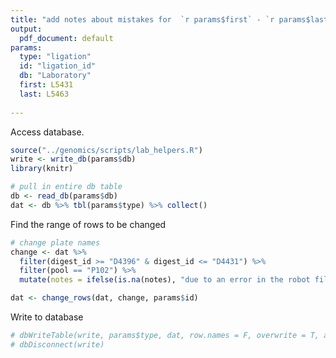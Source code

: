 ```yaml
---
title: "add notes about mistakes for  `r params$first` - `r params$last`"
output:
  pdf_document: default
params: 
  type: "ligation"
  id: "ligation_id"
  db: "Laboratory"
  first: L5431
  last: L5463
  
---
```


Access database.
```r
source("../genomics/scripts/lab_helpers.R")
write <- write_db(params$db)
library(knitr)

# pull in entire db table
db <- read_db(params$db)
dat <- db %>% tbl(params$type) %>% collect()
```
Find the range of rows to be changed
```r
# change plate names
change <- dat %>%
  filter(digest_id >= "D4396" & digest_id <= "D4431") %>% 
  filter(pool == "P102") %>% 
  mutate(notes = ifelse(is.na(notes), "due to an error in the robot files, these samples may have received double the amount of digest and water", paste0("due to an error in the robot files, these samples may have received double the amount of digest and water, ", notes)))

dat <- change_rows(dat, change, params$id)

```
Write to database
```r
# dbWriteTable(write, params$type, dat, row.names = F, overwrite = T, append = F)
# dbDisconnect(write)
```


